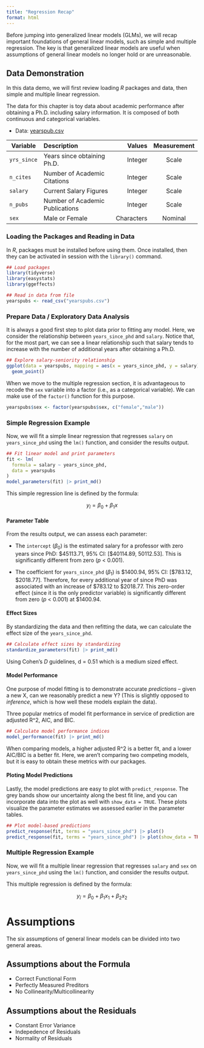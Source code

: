 ```yaml
---
title: "Regression Recap"
format: html
---
```


Before jumping into generalized linear models (GLMs), we will recap important foundations of general linear models, such as simple and multiple regression. The key is that generalized linear models are useful when assumptions of general linear models no longer hold or are unreasonable.

## Data Demonstration

In this data demo, we will first review loading <i>R</i> packages and data, then simple and multiple linear regression.

The data for this chapter is toy data about academic performance after obtaining a Ph.D. including salary information. It is composed of both continuous and categorical variables.

-   Data: <a href="./yearspub.csv" download> yearspub.csv </a>

| Variable    | Description                     |     Values | Measurement |
|-------------|:--------------------------------|-----------:|:-----------:|
| `yrs_since` | Years since obtaining Ph.D.     |    Integer |    Scale    |
| `n_cites`   | Number of Academic Citations    |    Integer |    Scale    |
| `salary`    | Current Salary Figures          |    Integer |    Scale    |
| `n_pubs`    | Number of Academic Publications |    Integer |    Scale    |
| `sex`       | Male or Female                  | Characters |   Nominal   |

### Loading the Packages and Reading in Data

In <i>R</i>, packages must be installed before using them. Once installed, then they can be activated in session with the `library()` command.

```r
## Load packages
library(tidyverse)
library(easystats)
library(ggeffects)

## Read in data from file
yearspubs <- read_csv("yearspubs.csv")

```

### Prepare Data / Exploratory Data Analysis

It is always a good first step to plot data prior to fitting any model. Here, we consider the relationship between `years_since_phd` and `salary`. Notice that, for the most part, we can see a linear relationship such that salary tends to increase with the number of additional years after obtaining a Ph.D.

```r
## Explore salary-seniority relationship
ggplot(data = yearspubs, mapping = aes(x = years_since_phd, y = salary)) + 
  geom_point()
```

When we move to the multiple regression section, it is advantageous to recode the `sex` variable into a factor (i.e., as a categorical variable). We can make use of the `factor()` function for this purpose. 

```r
yearspubs$sex <- factor(yearspubs$sex, c("female","male"))
```

### Simple Regression Example

Now, we will fit a simple linear regression that regresses `salary` on `years_since_phd` using the `lm()` function, and consider the results output.

```r

## Fit linear model and print parameters
fit <- lm(
  formula = salary ~ years_since_phd,
  data = yearspubs
)
model_parameters(fit) |> print_md()

```

This simple regression line is defined by the formula:

$$ y_{\hat{i}} = \beta_0 + \beta_1 x $$


#### Parameter Table

From the results output, we can assess each parameter:

-   The `intercept` ($\beta_0$) is the estimated salary for a professor with zero years since PhD: \$45113.71, 95% CI: \[\$40114.89, 50112.53\]. This is significantly different from zero (<i>p</i> \< 0.001).

-   The coefficient for `years_since_phd` ($\beta_1$) is \$1400.94, 95% CI: \[\$783.12, \$2018.77\]. Therefore, for every additional year of since PhD was associated with an increase of \$783.12 to \$2018.77. This zero-order effect (since it is the only predictor variable) is significantly different from zero (<i>p</i> \< 0.001) at \$1400.94.

#### Effect Sizes

By standardizing the data and then refitting the data, we can calculate the effect size of the `years_since_phd`.

```r
## Calculate effect sizes by standardizing
standardize_parameters(fit) |> print_md()

```

Using Cohen's <i>D</i> guidelines, d = 0.51 which is a medium sized effect.

#### Model Performance

One purpose of model fitting is to demonstrate accurate <i>predictions</i> -- given a new X, can we reasonably predict a new Y? (This is slightly opposed to <i>inference</i>, which is how well these models explain the data).

Three popular metrics of model fit performance in service of prediction are adjusted R\^2, AIC, and BIC.

```r
## Calculate model performance indices
model_performance(fit) |> print_md()

```

When comparing models, a higher adjusted R\^2 is a better fit, and a lower AIC/BIC is a better fit. Here, we aren't comparing two competing models, but it is easy to obtain these metrics with our packages.

#### Ploting Model Predictions

Lastly, the model predictions are easy to plot with `predict_response`. The grey bands show our uncertainty along the best fit line, and you can incorporate data into the plot as well with `show_data = TRUE`. These plots visualize the parameter estimates we assessed earlier in the parameter tables.

```r
## Plot model-based predictions
predict_response(fit, terms = "years_since_phd") |> plot()
predict_response(fit, terms = "years_since_phd") |> plot(show_data = TRUE)
```

### Multiple Regression Example 

Now, we will fit a multiple linear regression that regresses `salary` and `sex` on `years_since_phd` using the `lm()` function, and consider the results output.

This multiple regression is defined by the formula:

$$ y_{\hat{i}} = \beta_0 + \beta_1 x_1 + \beta_2 x_2 $$

# Assumptions

The six assumptions of general linear models can be divided into two general areas.

## Assumptions about the Formula

-   Correct Functional Form
-   Perfectly Measured Preditors
-   No Collinearity/Multicollinearity

## Assumptions about the Residuals

-   Constant Error Variance
-   Indepedence of Residuals
-   Normality of Residuals
